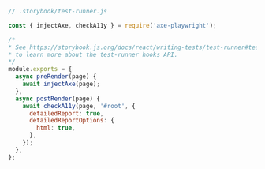 ```js
// .storybook/test-runner.js

const { injectAxe, checkA11y } = require('axe-playwright');

/*
* See https://storybook.js.org/docs/react/writing-tests/test-runner#test-hook-api-experimental
* to learn more about the test-runner hooks API.
*/
module.exports = {
  async preRender(page) {
    await injectAxe(page);
  },
  async postRender(page) {
    await checkA11y(page, '#root', {
      detailedReport: true,
      detailedReportOptions: {
        html: true,
      },
    });
  },
};
```